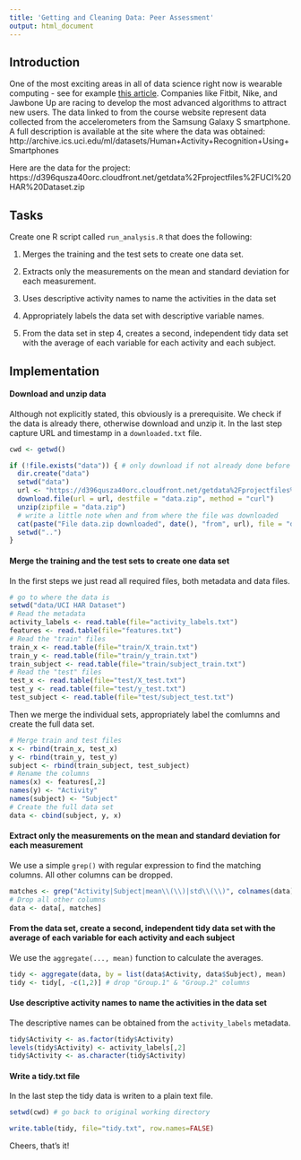 ```yaml
---
title: 'Getting and Cleaning Data: Peer Assessment'
output: html_document
---
```

## Introduction
One of the most exciting areas in all of data science right now is wearable computing - see for example [this article](http://www.insideactivitytracking.com/data-science-activity-tracking-and-the-battle-for-the-worlds-top-sports-brand/). Companies like Fitbit, Nike, and Jawbone Up are racing to develop the most advanced algorithms to attract new users. The data linked to from the course website represent data collected from the accelerometers from the Samsung Galaxy S smartphone. A full description is available at the site where the data was obtained:
http://archive.ics.uci.edu/ml/datasets/Human+Activity+Recognition+Using+Smartphones

Here are the data for the project:
https://d396qusza40orc.cloudfront.net/getdata%2Fprojectfiles%2FUCI%20HAR%20Dataset.zip

## Tasks
Create one R script called `run_analysis.R` that does the following:

1. Merges the training and the test sets to create one data set.

2. Extracts only the measurements on the mean and standard deviation for each measurement. 

3. Uses descriptive activity names to name the activities in the data set

4. Appropriately labels the data set with descriptive variable names. 

5. From the data set in step 4, creates a second, independent tidy data set with the average of each variable for each activity and each subject.

## Implementation
#### Download and unzip data
Although not explicitly stated, this obviously is a prerequisite. We check if the data is already there, otherwise download and unzip it. In the last step capture URL and timestamp in a `downloaded.txt` file.
```r
cwd <- getwd()
```

```r
if (!file.exists("data")) { # only download if not already done before
  dir.create("data")
  setwd("data")
  url <- "https://d396qusza40orc.cloudfront.net/getdata%2Fprojectfiles%2FUCI%20HAR%20Dataset.zip"
  download.file(url = url, destfile = "data.zip", method = "curl")
  unzip(zipfile = "data.zip")
  # write a little note when and from where the file was downloaded
  cat(paste("File data.zip downloaded", date(), "from", url), file = "downloaded.txt")
  setwd("..")
}
```
#### Merge the training and the test sets to create one data set
In the first steps we just read all required files, both metadata and data files.
```r
# go to where the data is
setwd("data/UCI HAR Dataset")
# Read the metadata
activity_labels <- read.table(file="activity_labels.txt")
features <- read.table(file="features.txt")
# Read the "train" files
train_x <- read.table(file="train/X_train.txt")
train_y <- read.table(file="train/y_train.txt")
train_subject <- read.table(file="train/subject_train.txt")
# Read the "test" files
test_x <- read.table(file="test/X_test.txt")
test_y <- read.table(file="test/y_test.txt")
test_subject <- read.table(file="test/subject_test.txt")
```
Then we merge the individual sets, appropriately label the comlumns and create the full data set.
```r
# Merge train and test files
x <- rbind(train_x, test_x)
y <- rbind(train_y, test_y)
subject <- rbind(train_subject, test_subject)
# Rename the columns
names(x) <- features[,2]
names(y) <- "Activity"
names(subject) <- "Subject"
# Create the full data set
data <- cbind(subject, y, x)
```
#### Extract only the measurements on the mean and standard deviation for each measurement
We use a simple `grep()` with regular expression to find the matching columns. All other columns can be dropped.
```r
matches <- grep("Activity|Subject|mean\\(\\)|std\\(\\)", colnames(data))
# Drop all other columns
data <- data[, matches]
```
#### From the data set, create a second, independent tidy data set with the average of each variable for each activity and each subject
We use the `aggregate(..., mean)` function to calculate the averages.
```r
tidy <- aggregate(data, by = list(data$Activity, data$Subject), mean)
tidy <- tidy[, -c(1,2)] # drop "Group.1" & "Group.2" columns
```

#### Use descriptive activity names to name the activities in the data set
The descriptive names can be obtained from the `activity_labels` metadata.
```r
tidy$Activity <- as.factor(tidy$Activity)
levels(tidy$Activity) <- activity_labels[,2]
tidy$Activity <- as.character(tidy$Activity)
```

#### Write a tidy.txt file
In the last step the tidy data is writen to a plain text file.
```r
setwd(cwd) # go back to original working directory
```

```r
write.table(tidy, file="tidy.txt", row.names=FALSE)
```
Cheers, that's it!